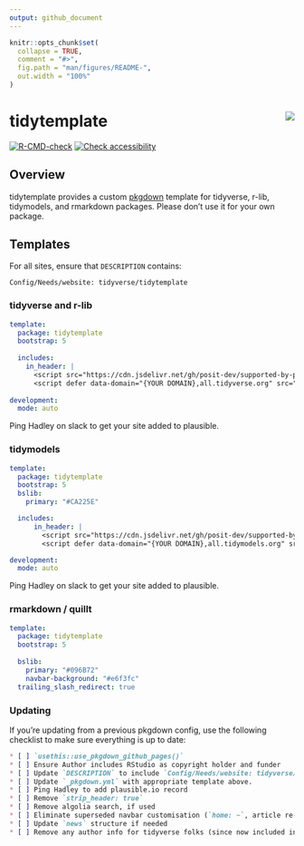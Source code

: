 ```yaml
---
output: github_document
---
```


<!-- README.md is generated from README.Rmd. Please edit that file -->

```r
knitr::opts_chunk$set(
  collapse = TRUE,
  comment = "#>",
  fig.path = "man/figures/README-",
  out.width = "100%"
)
```

# tidytemplate <img src="man/figures/logo.png" align="right" />
<!-- badges: start -->
[![R-CMD-check](https://github.com/tidyverse/tidytemplate/workflows/R-CMD-check/badge.svg)](https://github.com/tidyverse/tidytemplate/actions)
[![Check accessibility](https://img.shields.io/badge/check-accessibility-orange.svg)](http://wave.webaim.org/report#/http://tidytemplate.tidyverse.org)
<!-- badges: end -->

## Overview

tidytemplate provides a custom [pkgdown](https://pkgdown.r-lib.org) template for tidyverse, r-lib, tidymodels, and rmarkdown packages.  Please don't use it for your own package.

## Templates

For all sites, ensure that `DESCRIPTION` contains:

```
Config/Needs/website: tidyverse/tidytemplate
```

### tidyverse and r-lib

```yaml
template:
  package: tidytemplate
  bootstrap: 5
  
  includes:
    in_header: |
      <script src="https://cdn.jsdelivr.net/gh/posit-dev/supported-by-posit/js/badge.min.js" data-max-height="43" data-light-bg="#666f76" data-light-fg="#f9f9f9"></script>
      <script defer data-domain="{YOUR DOMAIN},all.tidyverse.org" src="https://plausible.io/js/plausible.js"></script>  
      
development:
  mode: auto
```

Ping Hadley on slack to get your site added to plausible.

### tidymodels

```yaml
template:
  package: tidytemplate
  bootstrap: 5
  bslib:
    primary: "#CA225E"

  includes:
      in_header: |
        <script src="https://cdn.jsdelivr.net/gh/posit-dev/supported-by-posit/js/badge.min.js" data-max-height="43" data-light-bg="#666f76" data-light-fg="#f9f9f9"></script>
        <script defer data-domain="{YOUR DOMAIN},all.tidymodels.org" src="https://plausible.io/js/plausible.js"></script>  

development:
  mode: auto
```

Ping Hadley on slack to get your site added to plausible.

### rmarkdown / quillt

```yaml
template:
  package: tidytemplate
  bootstrap: 5
  
  bslib:
    primary: "#096B72"
    navbar-background: "#e6f3fc"
  trailing_slash_redirect: true
```

### Updating

If you're updating from a previous pkgdown config, use the following checklist to make sure everything is up to date:

````md
* [ ] `usethis::use_pkgdown_github_pages()`
* [ ] Ensure Author includes RStudio as copyright holder and funder
* [ ] Update `DESCRIPTION` to include `Config/Needs/website: tidyverse/tidytemplate`
* [ ] Update `_pkgdown.yml` with appropriate template above.
* [ ] Ping Hadley to add plausible.io record
* [ ] Remove `strip_header: true`
* [ ] Remove algolia search, if used
* [ ] Eliminate superseded navbar customisation (`home: ~`, article re-ordering)
* [ ] Update `news` structure if needed
* [ ] Remove any author info for tidyverse folks (since now included in template)
````
